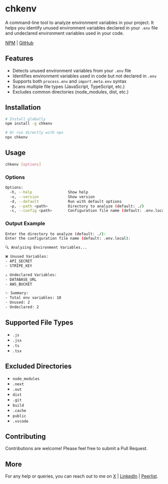 # chkenv

A command-line tool to analyze environment variables in your project. It helps you identify unused environment variables declared in your `.env` file and undeclared environment variables used in your code.

[NPM](https://www.npmjs.com/package/chkenv) | [GitHub](https://github.com/sudipb7/chkenv)

## Features

- Detects unused environment variables from your `.env` file
- Identifies environment variables used in code but not declared in `.env`
- Supports both `process.env` and `import.meta.env` syntax
- Scans multiple file types (JavaScript, TypeScript, etc.)
- Excludes common directories (node_modules, dist, etc.)

## Installation

```bash
# Install globally
npm install -g chkenv

# Or run directly with npx
npx chkenv
```

## Usage

```bash
chkenv [options]
```

### Options

```bash
Options:
  -h, --help                Show help
  -v, --version             Show version
  -d, --default             Run with default options
  -p, --path <path>         Directory to analyze (default: ./)
  -c, --config <path>       Configuration file name (default: .env.local)
```

### Output Example

```bash
Enter the directory to analyze (default: ./):
Enter the configuration file name (default: .env.local):

🔍 Analyzing Environment Variables...

❌ Unused Variables:
- API_SECRET
- STRIPE_KEY

⚠️ Undeclared Variables:
- DATABASE_URL
- AWS_BUCKET

✨ Summary:
- Total env variables: 10
- Unused: 2
- Undeclared: 2
```

## Supported File Types

- `.js`
- `.jsx`
- `.ts`
- `.tsx`

## Excluded Directories

- `node_modules`
- `.next`
- `.out`
- `dist`
- `.git`
- `build`
- `.cache`
- `public`
- `.vscode`

## Contributing

Contributions are welcome! Please feel free to submit a Pull Request.

## More

For any help or queries, you can reach out to me on [X](https://x.com/sudipbiswas_dev) | [LinkedIn](https://linkedin.com/in/sudipb7) | [Peerlist](https://peerlist.io/sudipbiswas).
